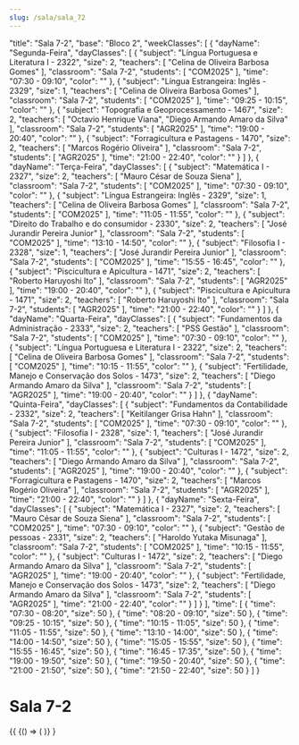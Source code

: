 ```yaml
---
slug: /sala/sala_72
---
```


  "title": "Sala 7-2",
  "base": "Bloco 2",
  "weekClasses": [
    {
      "dayName": "Segunda-Feira",
      "dayClasses": [
        {
          "subject": "Língua Portuguesa e Literatura I - 2322",
          "size": 2,
          "teachers": [
            "Celina de Oliveira Barbosa Gomes"
          ],
          "classroom": "Sala 7-2",
          "students": [
            "COM2025"
          ],
          "time": "07:30 - 09:10",
          "color": ""
        },
        {
          "subject": "Língua Estrangeira: Inglês - 2329",
          "size": 1,
          "teachers": [
            "Celina de Oliveira Barbosa Gomes"
          ],
          "classroom": "Sala 7-2",
          "students": [
            "COM2025"
          ],
          "time": "09:25 - 10:15",
          "color": ""
        },
        {
          "subject": "Topografia e Geoprocessamento - 1467",
          "size": 2,
          "teachers": [
            "Octavio Henrique Viana",
            "Diego Armando Amaro da Silva"
          ],
          "classroom": "Sala 7-2",
          "students": [
            "AGR2025"
          ],
          "time": "19:00 - 20:40",
          "color": ""
        },
        {
          "subject": "Forragicultura e Pastagens - 1470",
          "size": 2,
          "teachers": [
            "Marcos Rogério Oliveira"
          ],
          "classroom": "Sala 7-2",
          "students": [
            "AGR2025"
          ],
          "time": "21:00 - 22:40",
          "color": ""
        }
      ]
    },
    {
      "dayName": "Terça-Feira",
      "dayClasses": [
        {
          "subject": "Matemática I - 2327",
          "size": 2,
          "teachers": [
            "Mauro César de Souza Siena"
          ],
          "classroom": "Sala 7-2",
          "students": [
            "COM2025"
          ],
          "time": "07:30 - 09:10",
          "color": ""
        },
        {
          "subject": "Língua Estrangeira: Inglês - 2329",
          "size": 1,
          "teachers": [
            "Celina de Oliveira Barbosa Gomes"
          ],
          "classroom": "Sala 7-2",
          "students": [
            "COM2025"
          ],
          "time": "11:05 - 11:55",
          "color": ""
        },
        {
          "subject": "Direito do Trabalho e do consumidor - 2330",
          "size": 2,
          "teachers": [
            "José Jurandir Pereira Junior"
          ],
          "classroom": "Sala 7-2",
          "students": [
            "COM2025"
          ],
          "time": "13:10 - 14:50",
          "color": ""
        },
        {
          "subject": "Filosofia I - 2328",
          "size": 1,
          "teachers": [
            "José Jurandir Pereira Junior"
          ],
          "classroom": "Sala 7-2",
          "students": [
            "COM2025"
          ],
          "time": "15:55 - 16:45",
          "color": ""
        },
        {
          "subject": "Piscicultura e Apicultura - 1471",
          "size": 2,
          "teachers": [
            "Roberto Haruyoshi Ito"
          ],
          "classroom": "Sala 7-2",
          "students": [
            "AGR2025"
          ],
          "time": "19:00 - 20:40",
          "color": ""
        },
        {
          "subject": "Piscicultura e Apicultura - 1471",
          "size": 2,
          "teachers": [
            "Roberto Haruyoshi Ito"
          ],
          "classroom": "Sala 7-2",
          "students": [
            "AGR2025"
          ],
          "time": "21:00 - 22:40",
          "color": ""
        }
      ]
    },
    {
      "dayName": "Quarta-Feira",
      "dayClasses": [
        {
          "subject": "Fundamentos da Administração - 2333",
          "size": 2,
          "teachers": [
            "PSS Gestão"
          ],
          "classroom": "Sala 7-2",
          "students": [
            "COM2025"
          ],
          "time": "07:30 - 09:10",
          "color": ""
        },
        {
          "subject": "Língua Portuguesa e Literatura I - 2322",
          "size": 2,
          "teachers": [
            "Celina de Oliveira Barbosa Gomes"
          ],
          "classroom": "Sala 7-2",
          "students": [
            "COM2025"
          ],
          "time": "10:15 - 11:55",
          "color": ""
        },
        {
          "subject": "Fertilidade, Manejo e Conservação dos Solos - 1473",
          "size": 2,
          "teachers": [
            "Diego Armando Amaro da Silva"
          ],
          "classroom": "Sala 7-2",
          "students": [
            "AGR2025"
          ],
          "time": "19:00 - 20:40",
          "color": ""
        }
      ]
    },
    {
      "dayName": "Quinta-Feira",
      "dayClasses": [
        {
          "subject": "Fundamentos da Contabilidade - 2332",
          "size": 2,
          "teachers": [
            "Keitilanger Grisa Hahn"
          ],
          "classroom": "Sala 7-2",
          "students": [
            "COM2025"
          ],
          "time": "07:30 - 09:10",
          "color": ""
        },
        {
          "subject": "Filosofia I - 2328",
          "size": 1,
          "teachers": [
            "José Jurandir Pereira Junior"
          ],
          "classroom": "Sala 7-2",
          "students": [
            "COM2025"
          ],
          "time": "11:05 - 11:55",
          "color": ""
        },
        {
          "subject": "Culturas I - 1472",
          "size": 2,
          "teachers": [
            "Diego Armando Amaro da Silva"
          ],
          "classroom": "Sala 7-2",
          "students": [
            "AGR2025"
          ],
          "time": "19:00 - 20:40",
          "color": ""
        },
        {
          "subject": "Forragicultura e Pastagens - 1470",
          "size": 2,
          "teachers": [
            "Marcos Rogério Oliveira"
          ],
          "classroom": "Sala 7-2",
          "students": [
            "AGR2025"
          ],
          "time": "21:00 - 22:40",
          "color": ""
        }
      ]
    },
    {
      "dayName": "Sexta-Feira",
      "dayClasses": [
        {
          "subject": "Matemática I - 2327",
          "size": 2,
          "teachers": [
            "Mauro César de Souza Siena"
          ],
          "classroom": "Sala 7-2",
          "students": [
            "COM2025"
          ],
          "time": "07:30 - 09:10",
          "color": ""
        },
        {
          "subject": "Gestão de pessoas - 2331",
          "size": 2,
          "teachers": [
            "Haroldo Yutaka Misunaga"
          ],
          "classroom": "Sala 7-2",
          "students": [
            "COM2025"
          ],
          "time": "10:15 - 11:55",
          "color": ""
        },
        {
          "subject": "Culturas I - 1472",
          "size": 2,
          "teachers": [
            "Diego Armando Amaro da Silva"
          ],
          "classroom": "Sala 7-2",
          "students": [
            "AGR2025"
          ],
          "time": "19:00 - 20:40",
          "color": ""
        },
        {
          "subject": "Fertilidade, Manejo e Conservação dos Solos - 1473",
          "size": 2,
          "teachers": [
            "Diego Armando Amaro da Silva"
          ],
          "classroom": "Sala 7-2",
          "students": [
            "AGR2025"
          ],
          "time": "21:00 - 22:40",
          "color": ""
        }
      ]
    }
  ],
  "time": [
    {
      "time": "07:30 - 08:20",
      "size": 50
    },
    {
      "time": "08:20 - 09:10",
      "size": 50
    },
    {
      "time": "09:25 - 10:15",
      "size": 50
    },
    {
      "time": "10:15 - 11:05",
      "size": 50
    },
    {
      "time": "11:05 - 11:55",
      "size": 50
    },
    {
      "time": "13:10 - 14:00",
      "size": 50
    },
    {
      "time": "14:00 - 14:50",
      "size": 50
    },
    {
      "time": "15:05 - 15:55",
      "size": 50
    },
    {
      "time": "15:55 - 16:45",
      "size": 50
    },
    {
      "time": "16:45 - 17:35",
      "size": 50
    },
    {
      "time": "19:00 - 19:50",
      "size": 50
    },
    {
      "time": "19:50 - 20:40",
      "size": 50
    },
    {
      "time": "21:00 - 21:50",
      "size": 50
    },
    {
      "time": "21:50 - 22:40",
      "size": 50
    }
  ]
}

# Sala 7-2

<div>
  {{
    <BrowserOnly>
      {() => (
        <Grid
          title={data.title}
          weekClasses={data.weekClasses}
          time={data.time}
        />
      )}
    </BrowserOnly>
  }
</div>
